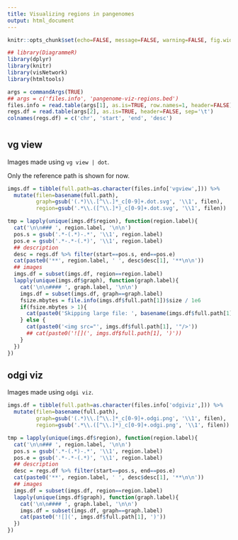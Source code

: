 ```yaml
---
title: Visualizing regions in pangenomes
output: html_document
---
```


```r
knitr::opts_chunk$set(echo=FALSE, message=FALSE, warning=FALSE, fig.width=10)
```

```r
## library(DiagrammeR)
library(dplyr)
library(knitr)
library(visNetwork)
library(htmltools)
```

```r
args = commandArgs(TRUE)
## args = c('files.info', 'pangenome-viz-regions.bed')
files.info = read.table(args[1], as.is=TRUE, row.names=1, header=FALSE)
regs.df = read.table(args[2], as.is=TRUE, header=FALSE, sep='\t')
colnames(regs.df) = c('chr', 'start', 'end', 'desc')
```

# {.tabset}

## vg view {.tabset .vgview}

Images made using `vg view | dot`. 

Only the reference path is shown for now.

```r
imgs.df = tibble(full.path=as.character(files.info['vgview',])) %>%
  mutate(filen=basename(full.path),
         graph=gsub('(.*)\\.[^\\.]*_c[0-9]+.dot.svg', '\\1', filen),
         region=gsub('.*\\.([^\\.]*)_c[0-9]+.dot.svg', '\\1', filen))

tmp = lapply(unique(imgs.df$region), function(region.label){
  cat('\n\n### ', region.label, '\n\n')
  pos.s = gsub('.*-(.*)-.*', '\\1', region.label)
  pos.e = gsub('.*-.*-(.*)', '\\1', region.label)
  ## description
  desc = regs.df %>% filter(start==pos.s, end==pos.e)
  cat(paste0('**', region.label, ' ', desc$desc[1], '**\n\n'))
  ## images
  imgs.df = subset(imgs.df, region==region.label)
  lapply(unique(imgs.df$graph), function(graph.label){
    cat('\n\n#### ', graph.label, '\n\n')
    imgs.df = subset(imgs.df, graph==graph.label)
    fsize.mbytes = file.info(imgs.df$full.path[1])$size / 1e6
    if(fsize.mbytes > 1){
      cat(paste0('Skipping large file: ', basename(imgs.df$full.path[1]), ' (', round(fsize.mbytes, 2), ' Mbytes)'))
    } else {
      cat(paste0('<img src="', imgs.df$full.path[1], '"/>'))
      ## cat(paste0('![](', imgs.df$full.path[1], ')'))
    }
  })
})
```

## odgi viz {.tabset}

Images made using `odgi viz`. 

```r
imgs.df = tibble(full.path=as.character(files.info['odgiviz',])) %>%
  mutate(filen=basename(full.path),
         graph=gsub('(.*)\\.[^\\.]*_c[0-9]+.odgi.png', '\\1', filen),
         region=gsub('.*\\.([^\\.]*)_c[0-9]+.odgi.png', '\\1', filen))

tmp = lapply(unique(imgs.df$region), function(region.label){
  cat('\n\n### ', region.label, '\n\n')
  pos.s = gsub('.*-(.*)-.*', '\\1', region.label)
  pos.e = gsub('.*-.*-(.*)', '\\1', region.label)
  ## description
  desc = regs.df %>% filter(start==pos.s, end==pos.e)
  cat(paste0('**', region.label, ' ', desc$desc[1], '**\n\n'))
  ## images
  imgs.df = subset(imgs.df, region==region.label)
  lapply(unique(imgs.df$graph), function(graph.label){
    cat('\n\n#### ', graph.label, '\n\n')
    imgs.df = subset(imgs.df, graph==graph.label)
    cat(paste0('![](', imgs.df$full.path[1], ')'))
  })
})
```

<style>
.vgview img {
  height: 300px;
  max-width: 1000%;
}

.main-container {
  margin-left: 10px;
}
</style>
